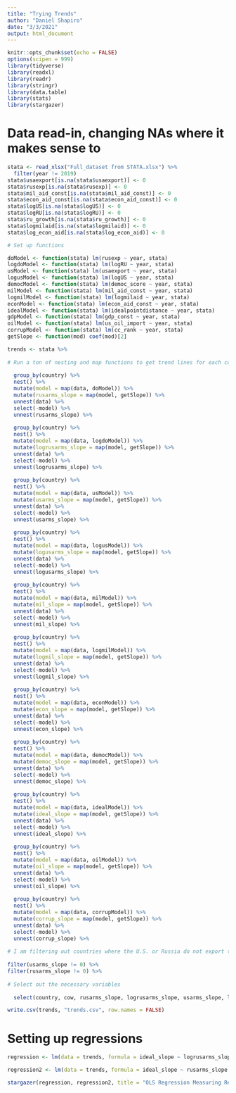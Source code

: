 ```yaml
---
title: "Trying Trends"
author: "Daniel Shapiro"
date: "3/3/2021"
output: html_document
---
```


```r
knitr::opts_chunk$set(echo = FALSE)
options(scipen = 999)
library(tidyverse)
library(readxl)
library(readr)
library(stringr)
library(data.table)
library(stats)
library(stargazer)
```

# Data read-in, changing NAs where it makes sense to

```r
stata <- read_xlsx("Full_dataset from STATA.xlsx") %>%
  filter(year != 2019)
stata$usaexport[is.na(stata$usaexport)] <- 0
stata$rusexp[is.na(stata$rusexp)] <- 0
stata$mil_aid_const[is.na(stata$mil_aid_const)] <- 0
stata$econ_aid_const[is.na(stata$econ_aid_const)] <- 0
stata$logUS[is.na(stata$logUS)] <- 0
stata$logRU[is.na(stata$logRU)] <- 0
stata$ru_growth[is.na(stata$ru_growth)] <- 0
stata$logmilaid[is.na(stata$logmilaid)] <- 0
stata$log_econ_aid[is.na(stata$log_econ_aid)] <- 0
```

```r

# Set up functions

doModel <- function(stata) lm(rusexp ~ year, stata)
logdoModel <- function(stata) lm(logRU ~ year, stata)
usModel <- function(stata) lm(usaexport ~ year, stata)
logusModel <- function(stata) lm(logUS ~ year, stata)
democModel <- function(stata) lm(democ_score ~ year, stata)
milModel <- function(stata) lm(mil_aid_const ~ year, stata)
logmilModel <- function(stata) lm(logmilaid ~ year, stata)
econModel <- function(stata) lm(econ_aid_const ~ year, stata)
idealModel <- function(stata) lm(idealpointdistance ~ year, stata)
gdpModel <- function(stata) lm(gdp_const ~ year, stata)
oilModel <- function(stata) lm(us_oil_import ~ year, stata)
corrupModel <- function(stata) lm(cc_rank ~ year, stata)
getSlope <- function(mod) coef(mod)[2]

trends <- stata %>% 
  
# Run a ton of nesting and map functions to get trend lines for each country for each variable over the given time period.
  
  group_by(country) %>%
  nest() %>%
  mutate(model = map(data, doModel)) %>%
  mutate(rusarms_slope = map(model, getSlope)) %>%
  unnest(data) %>%
  select(-model) %>%
  unnest(rusarms_slope) %>%
  
  group_by(country) %>%
  nest() %>%
  mutate(model = map(data, logdoModel)) %>%
  mutate(logrusarms_slope = map(model, getSlope)) %>%
  unnest(data) %>%
  select(-model) %>%
  unnest(logrusarms_slope) %>%
 
  group_by(country) %>%
  nest() %>%
  mutate(model = map(data, usModel)) %>%
  mutate(usarms_slope = map(model, getSlope)) %>%
  unnest(data) %>%
  select(-model) %>%
  unnest(usarms_slope) %>%
  
  group_by(country) %>%
  nest() %>%
  mutate(model = map(data, logusModel)) %>%
  mutate(logusarms_slope = map(model, getSlope)) %>%
  unnest(data) %>%
  select(-model) %>%
  unnest(logusarms_slope) %>% 
  
  group_by(country) %>%
  nest() %>%
  mutate(model = map(data, milModel)) %>%
  mutate(mil_slope = map(model, getSlope)) %>%
  unnest(data) %>%
  select(-model) %>%
  unnest(mil_slope) %>%
  
  group_by(country) %>%
  nest() %>%
  mutate(model = map(data, logmilModel)) %>%
  mutate(logmil_slope = map(model, getSlope)) %>%
  unnest(data) %>%
  select(-model) %>%
  unnest(logmil_slope) %>%
  
  group_by(country) %>%
  nest() %>%
  mutate(model = map(data, econModel)) %>%
  mutate(econ_slope = map(model, getSlope)) %>%
  unnest(data) %>%
  select(-model) %>%
  unnest(econ_slope) %>%
  
  group_by(country) %>%
  nest() %>%
  mutate(model = map(data, democModel)) %>%
  mutate(democ_slope = map(model, getSlope)) %>%
  unnest(data) %>%
  select(-model) %>%
  unnest(democ_slope) %>%
  
  group_by(country) %>%
  nest() %>%
  mutate(model = map(data, idealModel)) %>%
  mutate(ideal_slope = map(model, getSlope)) %>%
  unnest(data) %>%
  select(-model) %>%
  unnest(ideal_slope) %>%
  
  group_by(country) %>%
  nest() %>%
  mutate(model = map(data, oilModel)) %>%
  mutate(oil_slope = map(model, getSlope)) %>%
  unnest(data) %>%
  select(-model) %>%
  unnest(oil_slope) %>%
  
  group_by(country) %>%
  nest() %>%
  mutate(model = map(data, corrupModel)) %>%
  mutate(corrup_slope = map(model, getSlope)) %>%
  unnest(data) %>%
  select(-model) %>%
  unnest(corrup_slope) %>%
  
# I am filtering out countries where the U.S. or Russia do not export to. 
  
filter(usarms_slope != 0) %>%
filter(rusarms_slope != 0) %>%
  
# Select out the necessary variables 
  
  select(country, cow, rusarms_slope, logrusarms_slope, usarms_slope, logusarms_slope, logmil_slope, ideal_slope, democ_slope, oil_slope, corrup_slope)

write.csv(trends, "trends.csv", row.names = FALSE)
```

# Setting up regressions

```r
regression <- lm(data = trends, formula = ideal_slope ~ logrusarms_slope + logusarms_slope + democ_slope + logmil_slope + oil_slope + corrup_slope)

regression2 <- lm(data = trends, formula = ideal_slope ~ rusarms_slope + usarms_slope + democ_slope + logmil_slope + oil_slope + corrup_slope)

stargazer(regression, regression2, title = "OLS Regression Measuring Relationships in Trends (2002-2018) of Relevant Variables", type = "html")
```



